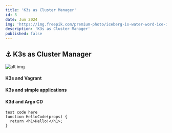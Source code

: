 ```yaml
---
title: 'K3s as Cluster Manager'
id: 3
date: Jun 2024
img: 'https://img.freepik.com/premium-photo/iceberg-is-water-word-ice-is-visible-bottom_549702-3218.jpg'
description: 'K3s as Cluster Manager'
published: false
---
```


## ⚓ K3s as Cluster Manager

![alt img](https://miro.medium.com/v2/resize:fit:786/format:webp/1*WMwxp3HXfx8ivDBTD9KB4A.png)

#### K3s and Vagrant
#### K3s and simple applications
#### K3d and Argo CD

```tsx
test code here
function HelloCode(props) {
  return <h1>Hello!</h1>;
}
```